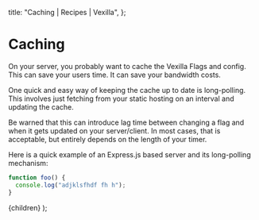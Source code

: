 
  title: "Caching | Recipes | Vexilla",
};

# Caching

On your server, you probably want to cache the Vexilla Flags and config. This can save your users time. It can save your bandwidth costs.

One quick and easy way of keeping the cache up to date is long-polling. This involves just fetching from your static hosting on an interval and updating the cache.

Be warned that this can introduce lag time between changing a flag and when it gets updated on your server/client. In most cases, that is acceptable, but entirely depends on the length of your timer.

Here is a quick example of an Express.js based server and its long-polling mechanism:

```javascript
function foo() {
  console.log("adjklsfhdf fh h");
}
```

  <DocumentationLayout meta={meta}>{children}</DocumentationLayout>
);
